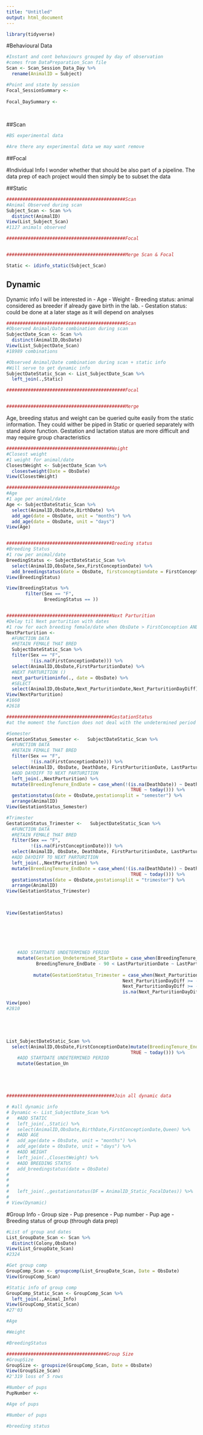 ```yaml
---
title: "Untitled"
output: html_document
---
```


```r

library(tidyverse)

```


#Behavioural Data

```r

#Instant and cont behaviours grouped by day of observation
#comes from DataPreparation_Scan file
Scan <- Scan_Session_Data_Day %>% 
  rename(AnimalID = Subject)

#Point and state by session 
Focal_SessionSummary <- 
  
Focal_DaySummary <- 
  
  

```


##Scan 

```r

#BS experimental data 

#Are there any experimental data we may want remove

```

##Focal 


#Individual Info
I wonder whether that should be also part of a pipeline. The data prep of each project would then simply be to subset the data

##Static
```r

############################################Scan 
#Animal Observed during scan
Subject_Scan <- Scan %>% 
  distinct(AnimalID)
View(List_Subject_Scan)
#1127 animals observed

############################################Focal


############################################Merge Scan & Focal

```

```r
Static <- idinfo_static(Subject_Scan)
```

## Dynamic

Dynamic info I will be interested in 
- Age 
- Weight 
- Breeding status: animal considered as breeder if already gave birth in the lab.
- Gestation status: could be done at a later stage as it will depend on analyses

```r

############################################Scan 
#Observed Animal/Date combination during scan
SubjectDate_Scan <- Scan %>% 
  distinct(AnimalID,ObsDate)
View(List_SubjectDate_Scan)
#18989 combinations

#Observed Animal/Date combination during scan + static info
#Will serve to get dynamic info
SubjectDateStatic_Scan <- List_SubjectDate_Scan %>% 
  left_join(.,Static)

############################################Focal 


############################################Merge

```

Age, breeding status and weight can be queried quite easily from the static information. They could wither be piped in Static or queried separately with stand alone function. 
Gestation and lactation status are more difficult and may require group characteristics
```r

#######################################Weight
#Closest weight
#1 weight for animal/date
ClosestWeight <- SubjectDate_Scan %>% 
  closestweight(Date = ObsDate)
View(ClosestWeight)

#######################################Age
#Age
#1 age per animal/date
Age <- SubjectDateStatic_Scan %>% 
  select(AnimalID,ObsDate,BirthDate) %>% 
  add_age(date = ObsDate, unit = "months") %>% 
  add_age(date = ObsDate, unit = "days")
View(Age)


#######################################Breeding status 
#Breeding Status
#1 row per animal/date
BreedingStatus <- SubjectDateStatic_Scan %>% 
  select(AnimalID,ObsDate,Sex,FirstConceptionDate) %>% 
  add_breedingstatus(date = ObsDate, firstconceptiondate = FirstConceptionDate)
View(BreedingStatus)

View(BreedingStatus %>% 
       filter(Sex == "F",
              BreedingStatus == ))


#######################################Next Parturition
#Delay til Next parturition with dates
#1 row for each breeding female/date when ObsDate > FirstConception AND ObsDate < Parturition
NextParturition <- 
  #FUNCTION DATA
  #RETAIN FEMALE THAT BRED
  SubjectDateStatic_Scan %>%
  filter(Sex == "F",
         !(is.na(FirstConceptionDate))) %>%
  select(AnimalID,ObsDate,FirstParturitionDate) %>% 
  #NEXT PARTURITION ()
  next_parturitioninfo(., date = ObsDate) %>% 
  #SELECT 
  select(AnimalID,ObsDate,Next_ParturitionDate,Next_ParturitionDayDiff)
View(NextParturition)
#1660
#2618

#######################################GestationStatus
#at the moment the function does not deal with the undetermined period

#Semester
GestationStatus_Semester <-   SubjectDateStatic_Scan %>%
  #FUNCTION DATA
  #RETAIN FEMALE THAT BRED
  filter(Sex == "F",
         !(is.na(FirstConceptionDate))) %>% 
  select(AnimalID, ObsDate, DeathDate, FirstParturitionDate, LastParturitionDate) %>% 
  #ADD DAYDIFF TO NEXT PARTURITION
  left_join(.,NextParturition) %>% 
  mutate(BreedingTenure_EndDate = case_when(!(is.na(DeathDate)) ~ DeathDate, 
                                              TRUE ~ today())) %>%
  gestationstatus(date = ObsDate,gestationsplit = "semester") %>% 
  arrange(AnimalID)
View(GestationStatus_Semester)

#Trimester
GestationStatus_Trimester <-   SubjectDateStatic_Scan %>%
  #FUNCTION DATA
  #RETAIN FEMALE THAT BRED
  filter(Sex == "F",
         !(is.na(FirstConceptionDate))) %>% 
  select(AnimalID, ObsDate, DeathDate, FirstParturitionDate, LastParturitionDate) %>% 
  #ADD DAYDIFF TO NEXT PARTURITION
  left_join(.,NextParturition) %>% 
  mutate(BreedingTenure_EndDate = case_when(!(is.na(DeathDate)) ~ DeathDate, 
                                              TRUE ~ today())) %>%
  gestationstatus(date = ObsDate,gestationsplit = "trimester") %>% 
  arrange(AnimalID)
View(GestationStatus_Trimester)
 


View(GestationStatus)
   
  
  
  
  
  
    #ADD STARTDATE UNDETERMINED PERIOD 
    mutate(Gestation_Undetermined_StartDate = case_when(BreedingTenure_EndDate - 90 >= LastParturitionDate ~ BreedingTenure_EndDate - 90,
           BreedingTenure_EndDate - 90 < LastParturitionDate ~ LastParturitionDate)) %>% 
  
          mutate(GestationStatus_Trimester = case_when(Next_ParturitionDayDiff < -90  ~ "NotPregnant", 
                                           Next_ParturitionDayDiff >= - 90 & Next_ParturitionDayDiff < -(90/2) ~ "FirstSemester",
                                           Next_ParturitionDayDiff >= -(90/2) & Next_ParturitionDayDiff <=0 ~ "SecondSemester",
                                           is.na(Next_ParturitionDayDiff) & ObsDate >= Gestation_Undetermined_StartDate ~"Undetermined"))

View(poo)
#2810
  




List_SubjectDateStatic_Scan %>% 
  select(AnimalID,ObsDate,FirstConceptionDate)mutate(BreedingTenure_EndDate = case_when(!(is.na(DeathDate)) ~ DeathDate, 
                                              TRUE ~ today())) %>% 
    #ADD STARTDATE UNDETERMINED PERIOD 
    mutate(Gestation_Un





########################################Join all dynamic data

# #all dynamic info
# Dynamic <- List_SubjectDate_Scan %>% 
#   #ADD STATIC
#   left_join(.,Static) %>% 
#   select(AnimalID,ObsDate,BirthDate,FirstConceptionDate,Queen) %>% 
#   #ADD AGE
#   add_age(date = ObsDate, unit = "months") %>% 
#   add_age(date = ObsDate, unit = "days") %>% 
#   #ADD WEIGHT
#   left_join(.,ClosestWeight) %>% 
#   #ADD BREEDING STATUS
#   add_breedingstatus(date = ObsDate)
#   
# 
# 
#   left_join(.,gestationstatus(DF = AnimalID_Static_FocalDates)) %>% 
# 
# View(Dynamic)

```

#Group Info
- Group size 
- Pup presence 
- Pup number 
- Pup age 
- Breeding status of group (through data prep)

```r

#List of group and dates
List_GroupDate_Scan <- Scan %>% 
  distinct(Colony,ObsDate)
View(List_GroupDate_Scan)
#2324

```

```r

#Get group comp 
GroupComp_Scan <- groupcomp(List_GroupDate_Scan, Date = ObsDate)
View(GroupComp_Scan)
```

```r

#Static info of group comp 
GroupComp_Static_Scan <- GroupComp_Scan %>% 
  left_join(.,Animal_Info)
View(GroupComp_Static_Scan)
#27'03
```

```r

#Age

#Weight 

#BreedingStatus

```

```r

#####################################Group Size 
#GroupSize
GroupSize <- groupsize(GroupComp_Scan, Date = ObsDate)
View(GroupSize_Scan)
#2'319 loss of 5 rows

#Number of pups 
PupNumber <- 

#Age of pups 

#Number of pups 

#breeding status 

```

